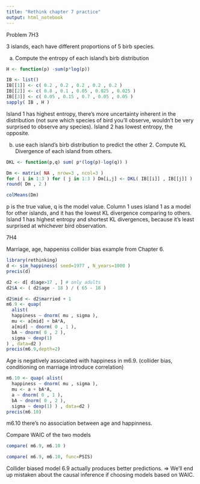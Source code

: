 ```yaml
---
title: "Rethink chapter 7 practice"
output: html_notebook
---
```


Problem 7H3

3 islands, each have different proportions of 5 birb species.

a) Compute the entropy of each island's birb distribution
```r
H <- function(p) -sum(p*log(p))

IB <- list()
IB[[1]] <- c( 0.2 , 0.2 , 0.2 , 0.2 , 0.2 )
IB[[2]] <- c( 0.8 , 0.1 , 0.05 , 0.025 , 0.025 )
IB[[3]] <- c( 0.05 , 0.15 , 0.7 , 0.05 , 0.05 )
sapply( IB , H )
```
Island 1 has highest entropy, there's more uncertainty inherent in the distribution (not sure which species of bird you'll observe, wouldn't be very surprised to observe any species). Island 2 has lowest entropy, the opposite.

b) use each island's birb distribution to predict the other 2. Compute KL Divergence of each island from others.
```r
DKL <- function(p,q) sum( p*(log(p)-log(q)) )

Dm <- matrix( NA , nrow=3 , ncol=3 )
for ( i in 1:3 ) for ( j in 1:3 ) Dm[i,j] <- DKL( IB[[i]] , IB[[j]] )
round( Dm , 2 )
```
```r
colMeans(Dm)
```

p is the true value, q is the model value. Column 1 uses island 1 as a model for other islands, and it has the lowest KL divergence comparing to others. Island 1 has highest entropy and shortest KL divergences, because it's least surprised at whichever bird observation.




7H4

Marriage, age, happeniss collider bias example from Chapter 6. 

```r
library(rethinking)
d <- sim_happiness( seed=1977 , N_years=1000 ) 
precis(d)
```
```r
d2 <- d[ d$age>17 , ] # only adults 
d2$A <- ( d2$age - 18 ) / ( 65 - 18 )
```

```r
d2$mid <- d2$married + 1 
m6.9 <- quap(
  alist(
  happiness ~ dnorm( mu , sigma ),
  mu <- a[mid] + bA*A, 
  a[mid] ~ dnorm( 0 , 1 ), 
  bA ~ dnorm( 0 , 2 ), 
  sigma ~ dexp(1)
) , data=d2 ) 
precis(m6.9,depth=2)
```
Age is negatively associated with happiness in m6.9. (collider bias, conditioning on marriage introduce correlation)

```r
m6.10 <- quap( alist(
  happiness ~ dnorm( mu , sigma ), 
  mu <- a + bA*A,
  a ~ dnorm( 0 , 1 ),
  bA ~ dnorm( 0 , 2 ),
  sigma ~ dexp(1) ) , data=d2 )
precis(m6.10)
```

m6.10 there's no association between age and happinness.

Compare WAIC of the two models
```r
compare( m6.9, m6.10 )
```
```r
compare( m6.9, m6.10, func=PSIS)
```

Collider biased model 6.9 actually produces better predictions. => We'll end up mistaken about the causal inference if choosing models based on WAIC.


